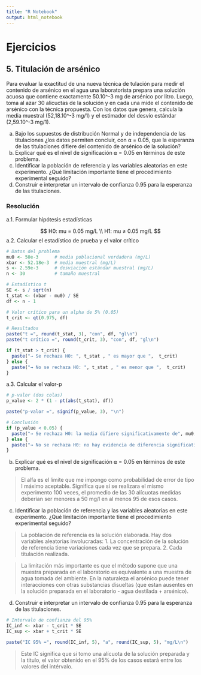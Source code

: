 ```yaml
---
title: "R Notebook"
output: html_notebook
---
```


# Ejercicios

## 5. Titulación de arsénico

Para evaluar la exactitud de una nueva técnica de tulación para medir el contenido de arsénico en el agua una laboratorista prepara una solución acuosa que contiene exactamente 50.10\^-3 mg de arsénico por litro. Luego, toma al azar 30 alicuctas de la solución y en cada una mide el contenido de arsénico con la técnica propuesta. Con los datos que genera, calcula la media muestral (52,18.10\^-3 mg/1) y el estimador del desvío estándar (2,59.10\^-3 mg/1).

a.  Bajo los supuestos de distribución Normal y de independencia de las titulaciones ¿los datos permiten concluir, con ⍺ = 0.05, que la esperanza de las titulaciones difiere del contenido de arsénico de la solución?
b.  Explicar qué es el nivel de significación ⍺ = 0.05 en términos de este problema.
c.  Identificar la población de referencia y las variables aleatorias en este experimento. ¿Qué limitación importante tiene el procedimiento experimental seguido?
d.  Construir e interpretar un intervalo de confianza 0.95 para la esperanza de las titulaciones.

### Resolución

a.1.    Formular hipótesis estadísticas

$$
H0: mu = 0.05 mg/L 
\\
H1: mu ≠ 0.05 mg/L 
$$
a.2.    Calcular el estadístico de prueba y el valor crítico

```r
# Datos del problema
mu0 <- 50e-3      # media poblacional verdadera (mg/L)
xbar <- 52.18e-3  # media muestral (mg/L)
s <- 2.59e-3      # desviación estándar muestral (mg/L)
n <- 30           # tamaño muestral

# Estadístico t
SE <- s / sqrt(n)
t_stat <- (xbar - mu0) / SE
df <- n - 1

# Valor crítico para un alpha de 5% (0.05)
t_crit <- qt(0.975, df)

# Resultados
paste("t =", round(t_stat, 3), "con", df, "gl\n")
paste("t crítico =", round(t_crit, 3), "con", df, "gl\n")

if (t_stat > t_crit) {
  paste("→ Se rechaza H0: ", t_stat , " es mayor que ",  t_crit)
} else {
  paste("→ No se rechaza H0: ", t_stat , " es menor que ",  t_crit)
}
```

a.3.    Calcular el valor-p

```r
# p-valor (dos colas)
p_value <- 2 * (1 - pt(abs(t_stat), df))

paste("p-valor =", signif(p_value, 3), "\n")

# Conclusión
if (p_value < 0.05) {
  paste("→ Se rechaza H0: la media difiere significativamente de", mu0, "mg/L\n")
} else {
  paste("→ No se rechaza H0: no hay evidencia de diferencia significativa\n")
}
```

b.  Explicar qué es el nivel de significación ⍺ = 0.05 en términos de este problema.

> El alfa es el límite que me impongo como probabilidad de error de tipo I máximo aceptable. Significa que si se realizara el mismo experimento 100 veces, el promedio de las 30 alícuotas medidas deberían ser menores a 50 mg/l en al menos 95 de esos casos.

c.  Identificar la población de referencia y las variables aleatorias en este experimento. ¿Qué limitación importante tiene el procedimiento experimental seguido?

> La población de referencia es la solución elaborada. Hay dos variables aleatorias involucradas: 1. La concentración de la solución de referencia tiene variaciones cada vez que se prepara. 2. Cada titulación realizada. 

> La limitación más importante es que el método supone que una muestra preparada en el laboratorio es equivalente a una muestra de agua tomada del ambiente. En la naturaleza el arsénico puede tener interacciones con otras substancias disueltas (que estan ausentes en la solución preparada en el laboratorio - agua destilada + arsénico).

d.  Construir e interpretar un intervalo de confianza 0.95 para la esperanza de las titulaciones.

```r
# Intervalo de confianza del 95%
IC_inf <- xbar - t_crit * SE
IC_sup <- xbar + t_crit * SE

paste("IC 95% =", round(IC_inf, 5), "a", round(IC_sup, 5), "mg/L\n")
```

> Este IC significa que si tomo una alícuota de la solución preparada y la titulo, el valor obtenido en el 95% de los casos estará entre los valores del intérvalo.